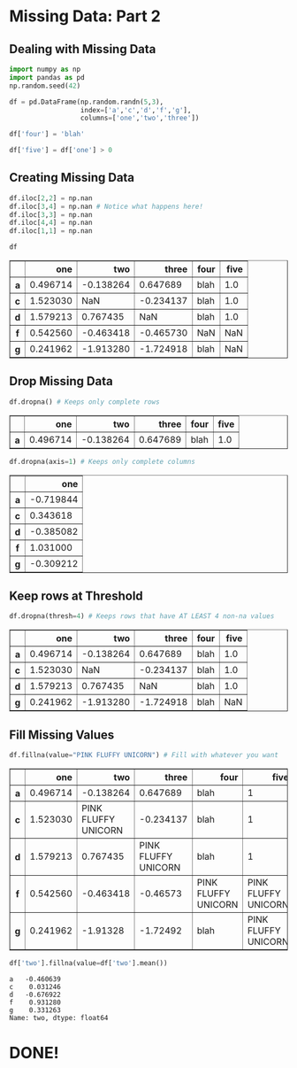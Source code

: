 # Missing Data: Part 2
## Dealing with Missing Data


```python
import numpy as np
import pandas as pd
np.random.seed(42)
```


```python
df = pd.DataFrame(np.random.randn(5,3), 
                  index=['a','c','d','f','g'],
                  columns=['one','two','three'])
```


```python
df['four'] = 'blah'
```


```python
df['five'] = df['one'] > 0
```

## Creating Missing Data


```python
df.iloc[2,2] = np.nan
df.iloc[3,4] = np.nan # Notice what happens here!
df.iloc[3,3] = np.nan
df.iloc[4,4] = np.nan
df.iloc[1,1] = np.nan
```


```python
df
```




<div>
<style scoped>
    .dataframe tbody tr th:only-of-type {
        vertical-align: middle;
    }

    .dataframe tbody tr th {
        vertical-align: top;
    }

    .dataframe thead th {
        text-align: right;
    }
</style>
<table border="1" class="dataframe">
  <thead>
    <tr style="text-align: right;">
      <th></th>
      <th>one</th>
      <th>two</th>
      <th>three</th>
      <th>four</th>
      <th>five</th>
    </tr>
  </thead>
  <tbody>
    <tr>
      <th>a</th>
      <td>0.496714</td>
      <td>-0.138264</td>
      <td>0.647689</td>
      <td>blah</td>
      <td>1.0</td>
    </tr>
    <tr>
      <th>c</th>
      <td>1.523030</td>
      <td>NaN</td>
      <td>-0.234137</td>
      <td>blah</td>
      <td>1.0</td>
    </tr>
    <tr>
      <th>d</th>
      <td>1.579213</td>
      <td>0.767435</td>
      <td>NaN</td>
      <td>blah</td>
      <td>1.0</td>
    </tr>
    <tr>
      <th>f</th>
      <td>0.542560</td>
      <td>-0.463418</td>
      <td>-0.465730</td>
      <td>NaN</td>
      <td>NaN</td>
    </tr>
    <tr>
      <th>g</th>
      <td>0.241962</td>
      <td>-1.913280</td>
      <td>-1.724918</td>
      <td>blah</td>
      <td>NaN</td>
    </tr>
  </tbody>
</table>
</div>



## Drop Missing Data


```python
df.dropna() # Keeps only complete rows
```




<div>
<style scoped>
    .dataframe tbody tr th:only-of-type {
        vertical-align: middle;
    }

    .dataframe tbody tr th {
        vertical-align: top;
    }

    .dataframe thead th {
        text-align: right;
    }
</style>
<table border="1" class="dataframe">
  <thead>
    <tr style="text-align: right;">
      <th></th>
      <th>one</th>
      <th>two</th>
      <th>three</th>
      <th>four</th>
      <th>five</th>
    </tr>
  </thead>
  <tbody>
    <tr>
      <th>a</th>
      <td>0.496714</td>
      <td>-0.138264</td>
      <td>0.647689</td>
      <td>blah</td>
      <td>1.0</td>
    </tr>
  </tbody>
</table>
</div>




```python
df.dropna(axis=1) # Keeps only complete columns
```




<div>
<style scoped>
    .dataframe tbody tr th:only-of-type {
        vertical-align: middle;
    }

    .dataframe tbody tr th {
        vertical-align: top;
    }

    .dataframe thead th {
        text-align: right;
    }
</style>
<table border="1" class="dataframe">
  <thead>
    <tr style="text-align: right;">
      <th></th>
      <th>one</th>
    </tr>
  </thead>
  <tbody>
    <tr>
      <th>a</th>
      <td>-0.719844</td>
    </tr>
    <tr>
      <th>c</th>
      <td>0.343618</td>
    </tr>
    <tr>
      <th>d</th>
      <td>-0.385082</td>
    </tr>
    <tr>
      <th>f</th>
      <td>1.031000</td>
    </tr>
    <tr>
      <th>g</th>
      <td>-0.309212</td>
    </tr>
  </tbody>
</table>
</div>



## Keep rows at Threshold


```python
df.dropna(thresh=4) # Keeps rows that have AT LEAST 4 non-na values
```




<div>
<style scoped>
    .dataframe tbody tr th:only-of-type {
        vertical-align: middle;
    }

    .dataframe tbody tr th {
        vertical-align: top;
    }

    .dataframe thead th {
        text-align: right;
    }
</style>
<table border="1" class="dataframe">
  <thead>
    <tr style="text-align: right;">
      <th></th>
      <th>one</th>
      <th>two</th>
      <th>three</th>
      <th>four</th>
      <th>five</th>
    </tr>
  </thead>
  <tbody>
    <tr>
      <th>a</th>
      <td>0.496714</td>
      <td>-0.138264</td>
      <td>0.647689</td>
      <td>blah</td>
      <td>1.0</td>
    </tr>
    <tr>
      <th>c</th>
      <td>1.523030</td>
      <td>NaN</td>
      <td>-0.234137</td>
      <td>blah</td>
      <td>1.0</td>
    </tr>
    <tr>
      <th>d</th>
      <td>1.579213</td>
      <td>0.767435</td>
      <td>NaN</td>
      <td>blah</td>
      <td>1.0</td>
    </tr>
    <tr>
      <th>g</th>
      <td>0.241962</td>
      <td>-1.913280</td>
      <td>-1.724918</td>
      <td>blah</td>
      <td>NaN</td>
    </tr>
  </tbody>
</table>
</div>



## Fill Missing Values


```python
df.fillna(value="PINK FLUFFY UNICORN") # Fill with whatever you want
```




<div>
<style scoped>
    .dataframe tbody tr th:only-of-type {
        vertical-align: middle;
    }

    .dataframe tbody tr th {
        vertical-align: top;
    }

    .dataframe thead th {
        text-align: right;
    }
</style>
<table border="1" class="dataframe">
  <thead>
    <tr style="text-align: right;">
      <th></th>
      <th>one</th>
      <th>two</th>
      <th>three</th>
      <th>four</th>
      <th>five</th>
    </tr>
  </thead>
  <tbody>
    <tr>
      <th>a</th>
      <td>0.496714</td>
      <td>-0.138264</td>
      <td>0.647689</td>
      <td>blah</td>
      <td>1</td>
    </tr>
    <tr>
      <th>c</th>
      <td>1.523030</td>
      <td>PINK FLUFFY UNICORN</td>
      <td>-0.234137</td>
      <td>blah</td>
      <td>1</td>
    </tr>
    <tr>
      <th>d</th>
      <td>1.579213</td>
      <td>0.767435</td>
      <td>PINK FLUFFY UNICORN</td>
      <td>blah</td>
      <td>1</td>
    </tr>
    <tr>
      <th>f</th>
      <td>0.542560</td>
      <td>-0.463418</td>
      <td>-0.46573</td>
      <td>PINK FLUFFY UNICORN</td>
      <td>PINK FLUFFY UNICORN</td>
    </tr>
    <tr>
      <th>g</th>
      <td>0.241962</td>
      <td>-1.91328</td>
      <td>-1.72492</td>
      <td>blah</td>
      <td>PINK FLUFFY UNICORN</td>
    </tr>
  </tbody>
</table>
</div>




```python
df['two'].fillna(value=df['two'].mean())
```




    a   -0.460639
    c    0.031246
    d   -0.676922
    f    0.931280
    g    0.331263
    Name: two, dtype: float64



# DONE!
